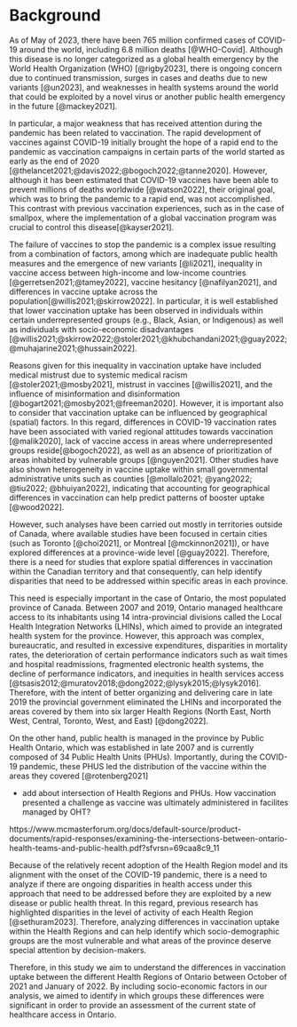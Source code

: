 # Background

As of May of 2023, there have been 765 million confirmed cases of COVID-19 around the world, including 6.8 million deaths [@WHO-Covid]. Although this disease is no longer categorized as a global health emergency by the World Health Organization (WHO) [@rigby2023], there is ongoing concern due to continued transmission, surges in cases and deaths due to new variants [@un2023], and weaknesses in health systems around the world that could be exploited by a novel virus or another public health emergency in the future [@mackey2021].

In particular, a major weakness that has received attention during the pandemic has been related to vaccination. The rapid development of vaccines against COVID-19 initially brought the hope of a rapid end to the pandemic as vaccination campaigns in certain parts of the world started as early as the end of 2020 [@thelancet2021;@davis2022;@bogoch2022;@tanne2020]. However, although it has been estimated that COVID-19 vaccines have been able to prevent millions of deaths worldwide [@watson2022], their original goal, which was to bring the pandemic to a rapid end, was not accomplished. This contrast with previous vaccination experiences, such as in the case of smallpox, where the implementation of a global vaccination program was crucial to control this disease[@kayser2021].

The failure of vaccines to stop the pandemic is a complex issue resulting from a combination of factors, among which are inadequate public health measures and the emergence of new variants [@li2021], inequality in vaccine access between high-income and low-income countries [@gerretsen2021;@tamey2022], vaccine hesitancy [@nafilyan2021], and differences in vaccine uptake across the population[@willis2021;@skirrow2022]. In particular, it is well established that lower vaccination uptake has been observed in individuals within certain underrepresented groups (e.g., Black, Asian, or Indigenous) as well as individuals with socio-economic disadvantages [@willis2021;@skirrow2022;@stoler2021;@khubchandani2021;@guay2022;@muhajarine2021;@hussain2022]. 

Reasons given for this inequality in vaccination uptake have included medical mistrust due to systemic medical racism [@stoler2021;@mosby2021], mistrust in vaccines [@willis2021], and the influence of misinformation and disinformation [@bogart2021;@mosby2021;@freeman2020]. However, it is important also to consider that vaccination uptake can be influenced by geographical (spatial) factors. In this regard, differences in COVID-19 vaccination rates have been associated with varied regional attitudes towards vaccination [@malik2020], lack of vaccine access in areas where underrepresented groups reside[@bogoch2022], as well as an absence of prioritization of areas inhabited by vulnerable groups [@nguyen2021]. Other studies have also shown heterogeneity in vaccine uptake within small governmental administrative units such as counties [@mollalo2021; @yang2022; @tiu2022; @bhuiyan2022], indicating that accounting for geographical differences in vaccination can help predict patterns of booster uptake [@wood2022]. 

However, such analyses have been carried out mostly in territories outside of Canada, where available studies have been focused in certain cities (such as Toronto [@choi2021], or Montreal [@mckinnon2021]), or have explored differences at a province-wide level [@guay2022]. Therefore, there is a need for studies that explore spatial differences in vaccination within the Canadian territory and that consequently, can help identify disparities that need to be addressed within specific areas in each province.

This need is especially important in the case of Ontario, the most populated province of Canada. Between 2007 and 2019, Ontario managed healthcare access to its inhabitants using 14 intra-provincial divisions called the Local Health Integration Networks (LHINs), which aimed to provide an integrated health system for the province. However, this approach was complex, bureaucratic, and resulted in excessive expenditures, disparities in mortality rates, the deterioration of certain performance indicators such as wait times and hospital readmissions, fragmented electronic health systems, the decline of performance indicators, and inequities in health services access [@tsasis2012;@muratov2018;@dong2022;@lysyk2015;@lysyk2016]. Therefore, with the intent of better organizing and delivering care in late 2019 the provincial government eliminated the LHINs and incorporated the areas covered by them into six larger Health Regions (North East, North West, Central, Toronto, West, and East) [@dong2022]. 

On the other hand, public health is managed in the province by Public Health Ontario, which was established in late 2007 and is currently composed of 34 Public Health Units (PHUs). Importantly, during the COVID-19 pandemic, these PHUS led the distribution of the vaccine within the areas they covered [@rotenberg2021]

- add about intersection of Health Regions and PHUs. How vaccination presented a challenge as vaccine was ultimately administered in facilites managed by OHT?

https://www.mcmasterforum.org/docs/default-source/product-documents/rapid-responses/examining-the-intersections-between-ontario-health-teams-and-public-health.pdf?sfvrsn=69caa8c9_11


Because of the relatively recent adoption of the Health Region model and its alignment with the onset of the COVID-19 pandemic, there is a need to analyze if there are ongoing disparities in health access under this approach that need to be addressed before they are exploited by a new disease or public health threat. In this regard, previous research has highlighted disparities in the level of activity of each Health Region [@sethuram2023]. Therefore, analyzing differences in vaccination uptake within the Health Regions and can help identify which socio-demographic groups are the most vulnerable and what areas of the province deserve special attention by decision-makers. 

Therefore, in this study we aim to understand the differences in vaccination uptake between the different Health Regions of Ontario between October of 2021 and January of 2022. By including socio-economic factors in our analysis, we aimed to identify in which groups these differences were significant in order to provide an assessment of the current state of healthcare access in Ontario.
